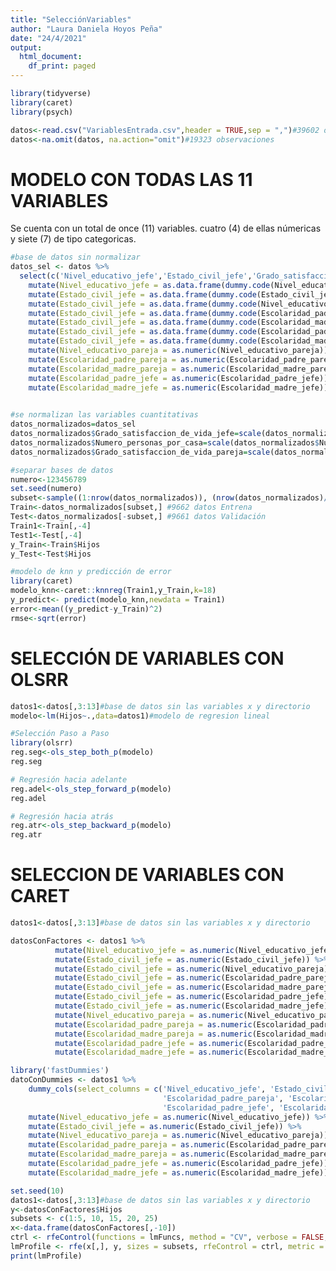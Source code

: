 ```yaml
---
title: "SelecciónVariables"
author: "Laura Daniela Hoyos Peña"
date: "24/4/2021"
output:
  html_document:
    df_print: paged
---
```

```r
library(tidyverse)
library(caret)
library(psych)
```

```r
datos<-read.csv("VariablesEntrada.csv",header = TRUE,sep = ",")#39602 observaciones
datos<-na.omit(datos, na.action="omit")#19323 observaciones
```
# MODELO CON TODAS LAS 11 VARIABLES 
Se cuenta con un total de once (11) variables.
cuatro (4) de ellas númericas y siete (7) de tipo categoricas. 
```r
#base de datos sin normalizar
datos_sel <- datos %>% 
  select(c('Nivel_educativo_jefe','Estado_civil_jefe','Grado_satisfaccion_de_vida_jefe','Hijos','Numero_personas_por_casa','Nivel_educativo_pareja','Grado_satisfaccion_de_vida_pareja','Escolaridad_padre_pareja','Escolaridad_madre_pareja','Escolaridad_padre_jefe','Escolaridad_madre_jefe')) %>%
    mutate(Nivel_educativo_jefe = as.data.frame(dummy.code(Nivel_educativo_jefe))) %>%
    mutate(Estado_civil_jefe = as.data.frame(dummy.code(Estado_civil_jefe))) %>%
    mutate(Estado_civil_jefe = as.data.frame(dummy.code(Nivel_educativo_pareja)))%>%
    mutate(Estado_civil_jefe = as.data.frame(dummy.code(Escolaridad_padre_pareja)))%>%
    mutate(Estado_civil_jefe = as.data.frame(dummy.code(Escolaridad_madre_pareja)))%>%
    mutate(Estado_civil_jefe = as.data.frame(dummy.code(Escolaridad_padre_jefe)))%>%
    mutate(Estado_civil_jefe = as.data.frame(dummy.code(Escolaridad_madre_jefe))) %>%
    mutate(Nivel_educativo_pareja = as.numeric(Nivel_educativo_pareja)) %>%
    mutate(Escolaridad_padre_pareja = as.numeric(Escolaridad_padre_pareja)) %>%
    mutate(Escolaridad_madre_pareja = as.numeric(Escolaridad_madre_pareja)) %>%
    mutate(Escolaridad_padre_jefe = as.numeric(Escolaridad_padre_jefe)) %>%
    mutate(Escolaridad_madre_jefe = as.numeric(Escolaridad_madre_jefe)) 
  

#se normalizan las variables cuantitativas
datos_normalizados=datos_sel
datos_normalizados$Grado_satisfaccion_de_vida_jefe=scale(datos_normalizados$Grado_satisfaccion_de_vida_jefe,center = TRUE, scale = TRUE)
datos_normalizados$Numero_personas_por_casa=scale(datos_normalizados$Numero_personas_por_casa,center = TRUE, scale = TRUE)
datos_normalizados$Grado_satisfaccion_de_vida_pareja=scale(datos_normalizados$Grado_satisfaccion_de_vida_pareja,center = TRUE, scale = TRUE)
```


```r
#separar bases de datos
numero<-123456789
set.seed(numero)
subset<-sample((1:nrow(datos_normalizados)), (nrow(datos_normalizados)/2)+1)
Train<-datos_normalizados[subset,] #9662 datos Entrena
Test<-datos_normalizados[-subset,] #9661 datos Validación
Train1<-Train[,-4]
Test1<-Test[,-4]
y_Train<-Train$Hijos
y_Test<-Test$Hijos
```
```r
#modelo de knn y predicción de error
library(caret)
modelo_knn<-caret::knnreg(Train1,y_Train,k=18)
y_predict<- predict(modelo_knn,newdata = Train1)
error<-mean((y_predict-y_Train)^2)
rmse<-sqrt(error)
```

# SELECCIÓN DE VARIABLES CON OLSRR

```r
datos1<-datos[,3:13]#base de datos sin las variables x y directorio
modelo<-lm(Hijos~.,data=datos1)#modelo de regresion lineal
```

```r
#Selección Paso a Paso
library(olsrr)
reg.seg<-ols_step_both_p(modelo)
reg.seg
```

```r
# Regresión hacia adelante
reg.adel<-ols_step_forward_p(modelo)
reg.adel
```

```r
# Regresión hacia atrás
reg.atr<-ols_step_backward_p(modelo)
reg.atr
```
# SELECCION DE VARIABLES CON CARET

```r
datos1<-datos[,3:13]#base de datos sin las variables x y directorio
```


```r
datosConFactores <- datos1 %>%
          mutate(Nivel_educativo_jefe = as.numeric(Nivel_educativo_jefe)) %>%
          mutate(Estado_civil_jefe = as.numeric(Estado_civil_jefe)) %>%
          mutate(Estado_civil_jefe = as.numeric(Nivel_educativo_pareja))%>%
          mutate(Estado_civil_jefe = as.numeric(Escolaridad_padre_pareja))%>%
          mutate(Estado_civil_jefe = as.numeric(Escolaridad_madre_pareja))%>%
          mutate(Estado_civil_jefe = as.numeric(Escolaridad_padre_jefe))%>%
          mutate(Estado_civil_jefe = as.numeric(Escolaridad_madre_jefe)) %>%
          mutate(Nivel_educativo_pareja = as.numeric(Nivel_educativo_pareja)) %>%
          mutate(Escolaridad_padre_pareja = as.numeric(Escolaridad_padre_pareja)) %>%
          mutate(Escolaridad_madre_pareja = as.numeric(Escolaridad_madre_pareja)) %>%
          mutate(Escolaridad_padre_jefe = as.numeric(Escolaridad_padre_jefe)) %>%
          mutate(Escolaridad_madre_jefe = as.numeric(Escolaridad_madre_jefe)) 
```

```r
library('fastDummies')
datoConDummies <- datos1 %>%
    dummy_cols(select_columns = c('Nivel_educativo_jefe', 'Estado_civil_jefe', 'Nivel_educativo_pareja',
                                  'Escolaridad_padre_pareja', 'Escolaridad_madre_pareja', 
                                  'Escolaridad_padre_jefe', 'Escolaridad_madre_jefe')) %>%
    mutate(Nivel_educativo_jefe = as.numeric(Nivel_educativo_jefe)) %>%
    mutate(Estado_civil_jefe = as.numeric(Estado_civil_jefe)) %>%
    mutate(Nivel_educativo_pareja = as.numeric(Nivel_educativo_pareja)) %>%
    mutate(Escolaridad_padre_pareja = as.numeric(Escolaridad_padre_pareja)) %>%
    mutate(Escolaridad_madre_pareja = as.numeric(Escolaridad_madre_pareja)) %>%
    mutate(Escolaridad_padre_jefe = as.numeric(Escolaridad_padre_jefe)) %>%
    mutate(Escolaridad_madre_jefe = as.numeric(Escolaridad_madre_jefe)) 
```


```r
set.seed(10)
datos1<-datos[,3:13]#base de datos sin las variables x y directorio
y<-datosConFactores$Hijos
subsets <- c(1:5, 10, 15, 20, 25)
x<-data.frame(datosConFactores[,-10])
ctrl <- rfeControl(functions = lmFuncs, method = "CV", verbose = FALSE,returnResamp = "final")
lmProfile <- rfe(x[,], y, sizes = subsets, rfeControl = ctrl, metric = "RMSE")
print(lmProfile)
```



